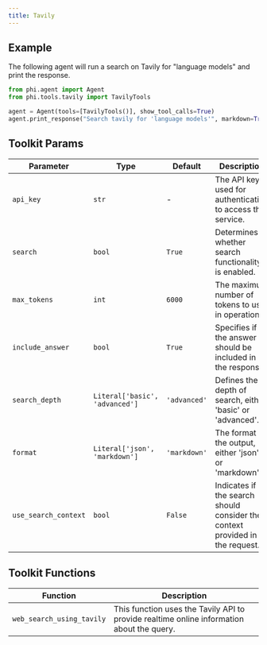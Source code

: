 ```yaml
---
title: Tavily
---
```


## Example

The following agent will run a search on Tavily for "language models" and print the response.

```python cookbook/tools/tavily_tools.py
from phi.agent import Agent
from phi.tools.tavily import TavilyTools

agent = Agent(tools=[TavilyTools()], show_tool_calls=True)
agent.print_response("Search tavily for 'language models'", markdown=True)
```

## Toolkit Params

| Parameter | Type | Default | Description |
|-----------|------|---------|-------------|
| `api_key` | `str` | - | The API key used for authentication to access the service. |
| `search` | `bool` | `True` | Determines whether search functionality is enabled. |
| `max_tokens` | `int` | `6000` | The maximum number of tokens to use in operations. |
| `include_answer` | `bool` | `True` | Specifies if the answer should be included in the response. |
| `search_depth` | `Literal['basic', 'advanced']` | `'advanced'` | Defines the depth of search, either 'basic' or 'advanced'. |
| `format` | `Literal['json', 'markdown']` | `'markdown'` | The format of the output, either 'json' or 'markdown'. |
| `use_search_context` | `bool` | `False` | Indicates if the search should consider the context provided in the request. |

## Toolkit Functions

| Function | Description |
|----------|-------------|
| `web_search_using_tavily` | This function uses the Tavily API to provide realtime online information about the query. |
